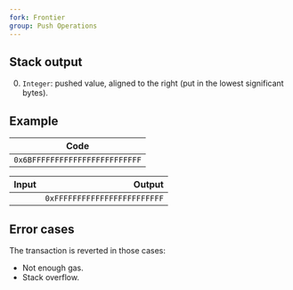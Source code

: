 ```yaml
---
fork: Frontier
group: Push Operations
---
```


## Stack output

0. `Integer`: pushed value, aligned to the right (put in the lowest significant bytes).

## Example

| Code |
|------|
| `0x6BFFFFFFFFFFFFFFFFFFFFFFFF` |

| Input | Output |
|------:|-------:|
| | `0xFFFFFFFFFFFFFFFFFFFFFFFF` |

## Error cases

The transaction is reverted in those cases:
- Not enough gas.
- Stack overflow.
